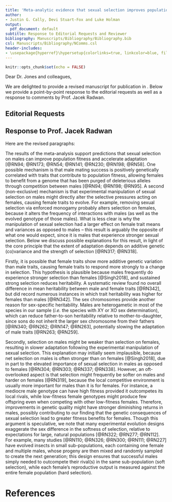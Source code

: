 ```yaml
---
title: 'Meta-analytic evidence that sexual selection improves population fitness'
author: 
- Justin G. Cally, Devi Stuart-Fox and Luke Holman
output:
  pdf_document: default
subtitle: Response to Editorial Requests and Reviewer
bibliography: Manuscripts/Bibliography/Bibliography.bib
csl: Manuscripts/Bibliography/NComms.csl
header-includes: 
- \usepackage{hyperref}\hypersetup{colorlinks=true, linkcolor=blue, filecolor=blue, urlcolor=blue} 
---
```


```r
knitr::opts_chunk$set(echo = FALSE)
```

Dear Dr. Jones and colleagues,

We are delighted to provide a revised manuscript for publication in \textit{Nature Communications}. Below we provide a point-by-point response to the editorial requests as well as a response to comments by Prof. Jacek Radwan.  

## Editorial Requests

\begin{enumerate}
  \item \textit{Please supply the main manuscript file in Microsoft Word or LaTeX format. Please supply a Supplementary Information file in PDF format.} \\ 
  The main manuscript is provided in LaTeX format (.tex) and the Supplementary Information is now in pdf format. However, we retain the HTML formatting for the Supplementary Information hosted on \href{https://justincally.github.io/SexualSelection/}{Github}.   

  \item \textit{Please edit the title so that it is 15 words or fewer and does not include punctuation} \\
  We have changed our title to: Meta-analytic evidence that sexual selection improves population fitness. 
  
  \item \textit{The final paragraph of the Introduction should summarise the major results and conclusions of this manuscript, in the present tense.} \\
  We have now replaced our aims in the last paragraph of the last paragraph of the introduction with a summary of the major results and colnclusions of the study.  
  
  \item \textit{Please shorten all subheadings in the Results section to fewer than 60 characters including spaces.} \\
  Sexual selection is associated with higher mean values for most fitness components \textbf{to} Sexual selection improves average fitness for most traits. \\
  Sexual selection reduces phenotypic variance, for female traits in stressful environments \textbf{to} Effects of sexual selection on phenotypic variance
  
  \item \textit{Please do not use italics or bold font to convey emphasis (in both the main text and the display items).} \\
  We only use italics for phrases or abbreviations in Latin (\textit{e.g., i.e., Prima facie}) and not for emphasis.  
  
  \item \textit{Please avoid using speech marks around words or phrases. In most cases they are unnecessary.} \\
  Speech marks around the following words/phrases have now been removed: purged (l.175), softer (l.199), harder (l.199),  attractive (l.244), unambiguous (l.359).  \\
  However, we have retained single quotation marks for the following terms as they recall technical terms: 'population fitness' (l.21), 'good genes' (l.243).  
  
  \item \textit{Please make sure that mathematical terms throughout your manuscript and Supplementary Information (including in figures, figure axes, and legends) conform strictly to the guidelines} \\
  The mathematical and greek letter symbols (\textit{e.g.} $\beta$) are formatted as mathematical symbols in the submitted latex manuscript.  
  
  \item \textit{Wherever p-values are stated in the text and figure legends, please also state the name of the statistical test.} \\
  The p-values presented in the publication bias section now clearly state that they were obtained from a linear regression model. The p-values in Table 1 are clearly stated to be coming from a multilevel meta-analysis model with a corresponding z-value.    
  
  \item \textit{Please provide a full Methods section in the main manuscript file. Please note that there are no word limits to the Methods section. The Methods section must include subheadings of fewer than 60 characters including spaces. There is no word limit for the Methods section, so we recommend against splitting the methods description between the main text and Supplementary Information.} \\
  All headings are under 60 characters in length, we have some additional Supplementary Methods in the Supplementary Information but it is an appendage to the Supplementary Tables 1-3 and search terms (which would not nicely format in the main text).  
  
  \item \textit{Please rename the Methods section as "Methods".} \\
  Done 
  
  \item \textit{All Nature Communications manuscripts must include a section titled "Data Availability" as a separate section after the Methods section and before the References.} \\
  We have now ammended this section of the manuscript by seperating data availability and code availability as well as providing the relevent links to the data sources hosted on Github.  
  
  \item \textit{We strongly encourage authors to deposit all new data associated with the paper in a persistent repository where they can be freely and enduringly accessed.} \\
  We have chosen to host our data on a Github repository alongside all our code and a neatly formatted HTML with supplementary information in an effort to maximise transparency of our analysis as well as allowing for the data and code to be easily reproduced and built upon by future studies.  
  
  \item \textit{For all studies developing new software or using custom code in the generation or processing of datasets, a statement must be included in the Methods section, under the subheading "Code Availability", indicating whether and how the code can be accessed, including any restrictions to access. This section should also include information on the versions of any software used, if relevant, and any specific variables or parameters used to generate, test, or process the current dataset.} \\
  Done. The Supplementary Information has a section at the end with `R Session Information`, which provides details of the attached packages and parameters of the operating system.  
  
  \item \textit{Please add a reference to the source data file in the "Data Availability" section} \\
  Done. The github repository now also contains a more extensive 'READ ME', with a description of the repository organisation.  
  \item \textit{End notes} \\
  Acknowledgements, Author Contributions and Competing Interests are now found after the references.  
  
  \item \textit{Please update any preprints in the reference list with details of the published paper, if possible.} \\
  We have changed one reference that was a preprint and is now published (Li and Holman 2018). 
  
  \item \textit{Please check whether your manuscript or Supplementary Information contain third-party images, such as figures from the literature, stock photos, clip art or commercial satellite and map data.} \\
  No third-party images are included in the display items.  
  
  \item \textit{Please include a brief title for all figure legends that summarises the whole figure and does not refer to specific panels and Please ensure that figure legend titles are brief - they should not occupy more than one line in the final proof.} \\
  Figure titles are now included and illustrated in bold at the start of the figure legend. They do not occupy more than one line.  
  
  \item \textit{Please include figure legends of up to 350 words, referring to all panels within the figure.} \\
  No figure legends are above 350 words and in all cases all panels are referred to in the legend.  
  
  \item \textit{Data in tables must be free from bold/italic formatting unless this has been clearly defined in the footnote. Tables need to be black and white, fit onto a single A4 portrait page and can contain only one row of column titles. Finally, we are unable to merge cells or include vertical dividing lines or diagonal lines. Please format your tables accordingly.} \\
  Bolding in tables are now clearly defined in the footnotes, the tables are formatted in latex, contain one row of column titles and are in black and white.  
  
  \item \textit{Please ensure that table titles are brief - they should not occupy more than one line in the final proof.} \\
  Done  
  
  \item \textit{Please define any new abbreviations, symbols or colours present in your figures in the associated legends. Please do not use symbols in your legend, instead please write out the symbols in words (blue circles, red dashed line, etc.)} \\
  We include text descriptions in our figure legends. With figure 2 we have used an in-figure guide to allow the reader to easily distinguish the statistical approach used and the sex of the group.  
  
  \item \textit{In each figure and supplementary figure where error bars are used, they must be defined. One statement at the end of each figure is sufficient if the error bars are equivalent throughout the figure.} \\
  Error bars are described in the figure legends for all appropriate figures (1,2,3).  
  
  \item \textit{The only section headings permitted in the Supplementary Information are Supplementary Figures, Supplementary Tables, Supplementary Methods (although this is discouraged), Supplementary Notes, Supplementary Discussion, Supplementary References. All other section headings and numbering should be removed or relabelled.} \\
  We have a section with Supplementary Methods that details the search terms and inclusion/exclusion process. Because many of the Supplementary Tables are in reference to Supplementary Figures (i.e. contains the numerical values shown in the plot) we did not split Supplementary Figures and Supplementary Tables.  
  
  \item \textit{In the Supplementary Information file and the main manuscript text, supplementary items must be labelled and cited using only the following formats: Supplementary Figure 1, Supplementary Table 1, Supplementary Methods, Supplementary Note 1, Supplementary Discussion, and Supplementary References. Please note the use of "Supplementary" and that we do not use the "S" prefix.}\\
  This has now been changed. 
  
  \item \textit{Please replace general citations to the Supplementary Information (e.g. "see Supplementary Information") with specific citations (e.g. "See Supplementary Figure 1", etc.).}
  We have now updated the references to the Supplementary Information with specific tables/figures. Additionally, as per Prof. Jacek Radwan's comment "I hope supplementary figures will be linked to the main text, as it is somewhat difficult to find them by the number in the supplement deposited in a repository" we have created hyperlinks to the section of the Supplementary Information (the HTML version hosted on github) with the relevent table/figure.
  
  \item \textit{Supplementary References should appear at the end of the Supplementary Information file, and should be self-contained and numbered from 1. References mentioned in both the main text and the Supplementary Information should be part of both reference lists so that the Supplementary Information does not refer to the reference list in the main paper and vice versa.}\\
  The Supplementary References are formatted in the style of Nature Communications (numbered) and are seperate from the main manuscript.  
  
  \item\textit{Please supply Supplementary Software as a ZIP file and provide a legend for it in your cover letter (not in the Supplementary Information file).}\\
  Not applicable for our manuscript.
  
  \item \textit{Within the Source Data file, each figure or table (in the main manuscript and in the Supplementary Information) containing relevant data should be represented by a single sheet in an Excel document, or a single .txt file or other file type in a zipped folder. Blot and gel images should be pasted in and labelled with the relevant panel and identifying information such as the antibody used.}\\
  Source data are formatted as a single csv file. Figures 1-3 now provide the url of the repository with the source data.  
  
  \item \textit{Nature Communications uses a transparent peer review system, where for manuscripts submitted from January 2016 we are publishing the reviewer comments to the authors and author rebuttal letters of our research articles online as a supplementary peer review file. Please indicate in your cover letter when submitting the final version of your manuscript whether you wish to opt out of this scheme or not.}\\
  We are happy for peer reviews to be published.
  
  \item \textit{An updated editorial policy checklist that verifies compliance with all required editorial policies must be completed and uploaded with the revised manuscript. All points on the policy checklist must be addressed; if needed, please revise your manuscript in response to these points. Please note that this form is a dynamic "smart pdf" and must therefore be downloaded and completed in Adobe Reader, instead of opening it in a web browser. Editorial policy checklist: https://www.nature.com/authors/policies/Policy.pdf} \\
  We provide an updated copy of this checklist.

  \item \textit{An updated reporting summary must be completed and uploaded with the revised manuscript. All points on the reporting summary must be addressed; if needed, please revise your manuscript in response to these points. Please note that this form is a dynamic ""smart pdf"" and must therefore be downloaded and completed in Adobe Reader, instead of opening it in a web browser. Reporting summary: https://www.nature.com/authors/policies/ReportingSummary.pdf} \\
  We provide an updated copy of this reporting summary.
  
  \item \textit{Your paper will be accompanied by a two-sentence Editor's summary, of between 250-300 characters including spaces, when it is published on our homepage. Could you please approve the draft summary below or provide us with a suitably edited version. \\"Sexual selection has the potential to either increase or decrease absolute fitness. Here, Cally et al. perform a meta-analysis of 65 experimental evolution studies and find that sexual selection on males tends to increase fitness, especially in females and under stressful conditions."} \\
We wish to make a small change to the last sentence of the above summary:  

"Sexual selection has the potential to either increase or decrease absolute fitness. Here, Cally et al. perform a meta-analysis of 65 experimental evolution studies and find that sexual selection on males tends to increase fitness, especially in females evolving under stressful conditions."
  
  \item \textit{As part of our efforts to communicate our content to a wider audience, we endeavour to highlight papers published in Nature Communications on the journal’s Twitter account (@NatureComms). If you would like us to mention authors, institutions or lab groups in these tweets, please provide the relevant twitter handles in your cover letter upon resubmission.}\\
  Luke and my handles are now included in the cover letter.
  
  \item \textit{If you opted into the journal hosting details of a preprint version of your manuscript via a link on our dedicated website (https://nature-research-under-consideration.nature.com), it will remain on this site while you are revising your manuscript, as we consider the file to remain active. Should you wish to remove these details, please email naturecommunications@nature.com indicating your manuscript number and the link on our website that was previously sent to you. Please see our pre-publicity policy at http://www.nature.com/authors/policies/confidentiality.html For more information, please refer to our FAQ page at https://nature-research-under-consideration.nature.com/posts/19641-frequently-asked-questions} \\
  Not applicable to our manuscript.
  
\end{enumerate}

## Response to Prof. Jacek Radwan

\begin{enumerate}
  \item \textit{The authors made a good effort to address my concerns. In particular, they now report a separate analysis addressing the effect of sexual selection manipulation on traits with direct effect on population fitness, which is the most relevant analysis for the question being asked. This effect has proved ambiguous (significant with REML, but with 95\%Cis overlapping zero with Bayesian analysis), which, coupled with some evidence for publication bias (lines 147-151) , makes the main conclusion of positive effect of selection on population fitness rather tentative. This interpretational uncertainty, however, is not properly reflected in the revised manuscript, eg. in the abstract (l. 12-13 ) and discussion (172-175; 249-251). Furthermore, recommendations for conservation biology seem premature in this context.}\\
  We have modified the title and abstract of the paper, and made it clear which conclusions are supported unambiguously and which are more tentative. For example…
  
\begin{itemize}

\item The title is now \textit{Meta-analytic evidence that sexual selection improves population fitness}.  

\item In the abstract we include: \textbf{We find evidence} that sexual selection on males tends to elevate the mean and reduce the variance for many fitness traits.  

\item In the abstract we include: However, sexual selection had comparatively less positive effects on traits directly related to fitness than those with indirect or ambiguous relationships.

\item We have modified the 2nd, 3rd and 4th paragraphs of the discussion and take a more tentative approach in drawing conclusions (see following comments).

\end{itemize}


  \item \textit{Sorry for not being clear with my point on random slopes, I meant the first option the authors identified, but (as I already indicated in my original review) I appreciate that dataset at hand may make this difficult. I’m OK with the way this comment was taken into account.}\\
  We are glad that the reviewer found the modifications we made satisfactory.

  \item \textit{I appreciate the added text explaining that stronger response in females is counterintuitive (l. 195-222). However, it is still not clear what the authors mean to say about the nature of selection on females. I can see two options (which the authors also identify in their response to my question) (i) stronger correlated response in females to selection on males, compared to response in males themselves and (ii) direct effect of sexual selection manipulation on female fitness, e.g. due to increased male harassment. These two mechanisms should be clearly separated and discussed, they can have different consequences for interpretations of the results, but also on recommendations about allowing for “good genes” sexual selection in endangered species (eg. line 243).}\\
  We agree that this section of the discussion can be clearer and have modified the two paragraphs in question.

The section in questions rests upon the fundamental premise that the response to selection depends on A) genetic variance, and B) the strength of selection. This fact is captured in the Breeder’s equation, $R = h^2s$, where $R$ is the response to selection, $h^2$ is the narrow-sense heritability of the trait, and s is the selection differential. Because females responded more strongly than males did (bigger $R$ for females), our argument is that $h^2$ and/or $s$ must be bigger for females. We then list a number of mechanisms that might make $h^2$ or $s$ bigger for females.

\end{enumerate}
Here are the revised paragraphs: 

The results of the meta-analysis support predictions that sexual selection on males can improve population fitness and accelerate adaptation [@RN94; @RN173; @RN54; @RN141; @RN230; @RN198; @RN58]. One possible mechanism is that male mating success is positively genetically correlated with traits that contribute to population fitness, allowing females to benefit from a genome that has been purged of deleterious alleles through competition between males [@RN94; @RN198; @RN95]. A second (non-exclusive) mechanism is that experimental manipulation of sexual selection on males might directly alter the selective pressures acting on females, causing female traits to evolve. For example, removing sexual selection via enforced monogamy probably alters selection on females, because it alters the frequency of interactions with males (as well as the evolved genotype of those males). What is less clear is why the manipulation of sexual selection had a larger effect on female trait means and variances as opposed to males -- this result is arguably the opposite of what one would expect, since it is males that experience stronger sexual selection. Below we discuss possible explanations for this result, in light of the core principle that the extent of adaptation depends on additive genetic (co)variance and the strength of selection [@RN317; @RN318]. 

Firstly, it is possible that female traits show more additive genetic variation than male traits, causing female traits to respond more strongly to a change in selection. This hypothesis is plausible because males frequently do experience stronger selection than females [@Singh2018], and sustained strong selection reduces heritability. A systematic review found no overall difference in mean heritability between male and female traits [@RN342], but did record numerous instances in which trait heritability was higher for females than males [@RN342]. The sex chromosomes provide another reason for sex-specific heritability. Males are heterogametic in most of the species in our sample (*i.e.* the species with XY or XO sex determination), which can reduce father-to-son heritability relative to mother-to-daughter, since sons do not inherit the larger sex chromosome from their fathers [@RN340; @RN262; @RN147; @RN263], potentially slowing the adaptation of male traits [@RN263; @RN259]. 

Secondly, selection on males might be weaker than selection on females, resulting in slower adaptation following the experimental manipulation of sexual selection. This explanation may initially seem implausible, because net selection on males is often stronger than on females [@Singh2018], due in part to the elevated importance of sexual selection in males as opposed to females [@RN304; @RN303; @RN337; @RN338]. However, an oft-overlooked aspect is that selection might frequently be softer on males and harder on females [@RN319], because the local competitive environment is usually more important for males than it is for females. For instance, a mediocre male genotype can have high fitness provided it outcompetes its local rivals, while low-fitness female genotypes might produce few offspring even when competing with other low-fitness females. Therefore, improvements in genetic quality might have stronger diminishing returns in males, possibly contributing to our finding that the genetic consequences of sexual selection lead to greater fitness benefits for females. Though this argument is speculative, we note that many experimental evolution designs exaggerate the sex difference in the softness of selection, relative to expectations for large, natural populations [@RN322; @RN277; @RN112]. For example, many studies [@RN110; @RN326; @RN300; @RN111; @RN227] have evolved insects in small sub-populations, each containing one female and multiple males, whose progeny are then mixed and randomly sampled to create the next generation; this design ensures that successful males simply needed to outcompete their rival(s) in the same sub-population (soft selection), while each female's reproductive output is measured against the entire female population (hard selection).


\subsection {Other Comments}

\begin{enumerate}
\setcounter{enumi}{3}
  \item \textit{l. 21: I wonder if defining population fitness as an average (presumably in both sexes) makes sense? As the authors state later in abstract, what really matters is fitness of demographically-limiting sex (and the traits which affect the demography).}\\
  We have not made a change here, for two reasons.

Firstly, it usually makes no difference if one thinks of population fitness as an average across all the females, or an average across both sexes. This is because the average fitness of males is always equal to the average fitness of females, assuming the population has obligate sexual reproduction and a 50:50 primary sex ratio (as most species in our meta-analysis do), because every offspring has one genetic mother and one genetic father. For example, if the average fitness across all the females is 1.1, the average fitness of all the males must be 1.1 as well, so one gets the same answer when averaging over females only, or the whole population.

Secondly, ‘population fitness’ has a prominent technical definition that has been used by eminent figures in population geneticists (e.g. Wright, Fisher and Kimura), i.e. the average across the whole population. However, many of these classic models implicitly ignored males (e.g. by assuming isogamous sexual reproduction) for reasons of mathematical tractability. Later ecological and evolutionary models have incorporated the sexes explicitly, and unsurprisingly found that adaptation in males and females has different effects on the growth rate of the population (confusingly, the growth rate of the population is also called ‘population fitness’ by many ecologists). We believe that a clear, inclusive, and universally satisfying definition of population fitness is currently missing, but it is beyond the scope of this paper – instead, we use the standard definition.  

  \item \textit{l. 162: low effect on sexual selection manipulation on traits like viability or female fecundity, compared to “indirect effect traits” which including male mating success, align with findings of meta-analysis of Prokop et al. 2012 – it would be appropriate to mention this consistency here.}\\
Thank you – we have now added this reference to the sentence in question.

  \item \textit{l. 165: but see recent metaanalysis by Kelly et al. (2018) showing no sex effect on immunity}\\
This study is interesting, but ultimately we don’t think it is sufficiently relevant to cite here. Our results found evidence that the experimental manipulation of sexual selection causes immunocompetence to evolve, while Kelly et al. (2018) examined whether males and females are differently defended against pathogens.

  \item \textit{I hope supplementary figures will be linked to the main text, as it is somewhat difficult to find them by the number in the supplement deposited in a repository.}\\
In the revision, we have provided a more traditional PDF version of the supplementary material, which is a simple list of all the supplementary figures and tables (this was also added to conform to Nature Communications style). For the submitted version of the manuscript we have hyperlinked the Supplementary Figure/Table to the relevant section of the Github page. One can also find a particular figure in the HTML version using Ctrl + F to search for the figure by name.  

\end{enumerate}

\newpage

# References
<div id="refs"></div>  

